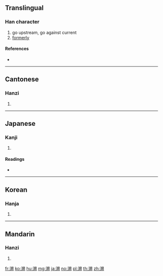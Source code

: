 {{also|泝}}
==Translingual==

===Han character===
{{Han char|rn=85|rad=水|as=10|sn=13|four=37120|canj=ETUB|ids=⿰⺡朔}}

# go upstream, go against current
# [[formerly]]

====References====
* {{Han ref|kx=0640.300|dkj=17975|dj=1048.050|hdz=31708.010|uh=6EAF|ud=28335|bh=B7B9|bd=47033}}

----

==Cantonese==

===Hanzi===
{{yue-hanzi|jyut=sou3|y=sou3}}

# {{defn|lang=yue|sort=水10}}

----

==Japanese==

===Kanji===
{{ja-kanji|grade=|rs=水10}}

# {{defn|lang=ja|sort=水10}}

====Readings====
* {{ja-readings|on=[[そ]] (so)|kun=[[さかのぼる]] (sakanoboru)}}

----

==Korean==

===Hanja===
{{ko-hanja|hangeul=[[소]], [[삭]]|eumhun=|rv=so, sak|mr=so, sak|y=so, sak}}

# {{defn|lang=ko|sort=水10}}

----

==Mandarin==

===Hanzi===
{{cmn-hanzi|pin=[[sù]] ([[su4]])|wg=su<sup>4</sup>}}

# {{defn|lang=cmn|sort=水10}}

[[fr:溯]]
[[ko:溯]]
[[hu:溯]]
[[mg:溯]]
[[ja:溯]]
[[no:溯]]
[[pl:溯]]
[[th:溯]]
[[zh:溯]]